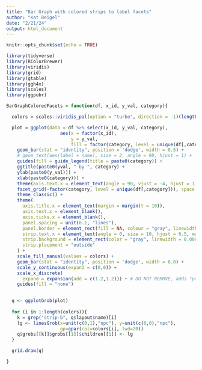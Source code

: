 ```yaml
---
title: "Bar Graph with colored strips to label facets"
author: "Kat Beigel"
date: "2/21/24"
output: html_document
---
```


```r
knitr::opts_chunk$set(echo = TRUE)

library(tidyverse)
library(RColorBrewer)
library(viridis)
library(grid)
library(gtable)
library(ggh4x)
library(scales)
library(ggpubr)

```


```r

BarGraphColoredFacets = function(df, x_id, y_val, category){

  colors = scales::viridis_pal(option = "turbo", direction = -1)(length(levels(df[,category])))

  plot = ggplot(data = df %>% select(x_id, y_val, category),
                    aes(x = factor(x_id),
                        y = y_val,
                        fill = factor(category, level = unique(df[,category])))) + 
    geom_bar(stat = "identity", position = 'dodge', width = 0.5) +
    # geom_text(aes(label = name), size = 2, angle = 90, hjust = 1) +
    guides(fill = guide_legend(title = paste0(category)) +
    ggtitle(paste0(yval, " by ", category) +
    ylab(paste0(y_val))) +
    xlab(paste0(category))) +
    theme(axis.text.x = element_text(angle = 90, vjust = -4, hjust = 1, size = 5)) + 
    facet_grid(~factor(category, level = unique(df[,category])), space = 'free_x', scales = 'free_x', switch = 'x') +
    theme_classic() +
    theme(
      axis.title.x = element_text(margin = margin(t = 10)),
      axis.text.x = element_blank(),
      axis.ticks.x = element_blank(),
      panel.spacing = unit(0.1, "lines"),
      panel.border = element_rect(fill = NA, colour = "gray", linewidth = 0.4),
      strip.text.x = element_text(angle = 0, size = 10, hjust = 0.5, margin = margin(0.2,0,0.5,0, "cm")),
      strip.background = element_rect(color = "gray", linewidth = 0.000001), 
      strip.placement = "outside"
    ) +
    scale_fill_manual(values = colors) +
    geom_bar(stat = "identity", position = 'dodge', width = 0.8) +
    scale_y_continuous(expand = c(0,0)) + 
    scale_x_discrete(
      expand = expansion(add = c(1.2,1.2))) + # DO NOT REMOVE, adds "padding" in facets
    guides(fill = "none")

  
  q <- ggplotGrob(plot)
  
  for (i in 1:length(colors)){
    k = grep("strip-b", q$layout$name)[i]
    lg <- linesGrob(x=unit(c(0,1),"npc"), y=unit(c(0,0),"npc"), 
                    gp=gpar(col=colors[i], lwd=20))
    q$grobs[[k]]$grobs[[1]]$children[[1]] <- lg
  }

  grid.draw(q)

}
```

